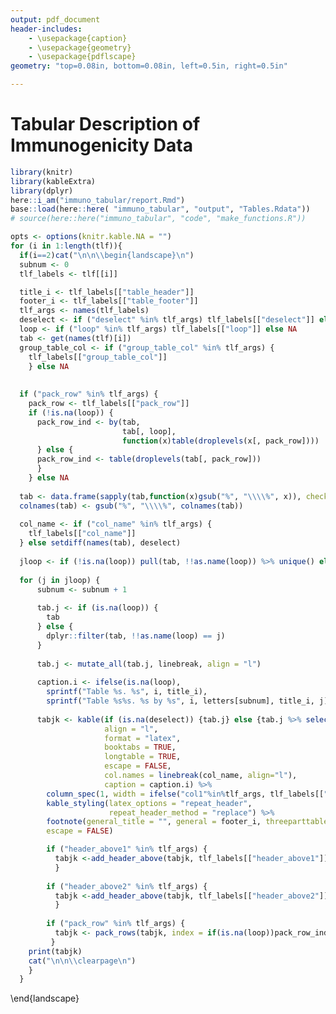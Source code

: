 ```yaml
---
output: pdf_document
header-includes:
    - \usepackage{caption}
    - \usepackage{geometry}
    - \usepackage{pdflscape}
geometry: "top=0.08in, bottom=0.08in, left=0.5in, right=0.5in"

---
```


#  Tabular Description of Immunogenicity Data {#immuno-tabular}
\captionsetup{justification=raggedright,singlelinecheck=false}
```r
library(knitr)
library(kableExtra)
library(dplyr)
here::i_am("immuno_tabular/report.Rmd")
base::load(here::here( "immuno_tabular", "output", "Tables.Rdata"))
# source(here::here("immuno_tabular", "code", "make_functions.R"))

```
\captionsetup[table]{labelformat=empty}
```r

opts <- options(knitr.kable.NA = "")
for (i in 1:length(tlf)){
  if(i==2)cat("\n\n\\begin{landscape}\n")
  subnum <- 0
  tlf_labels <- tlf[[i]]

  title_i <- tlf_labels[["table_header"]]
  footer_i <- tlf_labels[["table_footer"]]
  tlf_args <- names(tlf_labels)
  deselect <- if ("deselect" %in% tlf_args) tlf_labels[["deselect"]] else NA
  loop <- if ("loop" %in% tlf_args) tlf_labels[["loop"]] else NA
  tab <- get(names(tlf)[i]) 
  group_table_col <- if ("group_table_col" %in% tlf_args) {
    tlf_labels[["group_table_col"]] 
    } else NA 
  
  
  if ("pack_row" %in% tlf_args) {
    pack_row <- tlf_labels[["pack_row"]]
    if (!is.na(loop)) { 
      pack_row_ind <- by(tab, 
                         tab[, loop], 
                         function(x)table(droplevels(x[, pack_row])))
      } else {
      pack_row_ind <- table(droplevels(tab[, pack_row]))  
      }
    } else NA
  
  tab <- data.frame(sapply(tab,function(x)gsub("%", "\\\\%", x)), check.names = F)
  colnames(tab) <- gsub("%", "\\\\%", colnames(tab))
  
  col_name <- if ("col_name" %in% tlf_args) { 
    tlf_labels[["col_name"]] 
  } else setdiff(names(tab), deselect) 
  
  jloop <- if (!is.na(loop)) pull(tab, !!as.name(loop)) %>% unique() else 1
    
  for (j in jloop) {
      subnum <- subnum + 1
      
      tab.j <- if (is.na(loop)) {
        tab 
      } else {
        dplyr::filter(tab, !!as.name(loop) == j)
      }
      
      tab.j <- mutate_all(tab.j, linebreak, align = "l")
      
      caption.i <- ifelse(is.na(loop),
        sprintf("Table %s. %s", i, title_i),                  
        sprintf("Table %s%s. %s by %s", i, letters[subnum], title_i, j))
      
      tabjk <- kable(if (is.na(deselect)) {tab.j} else {tab.j %>% select(-!!deselect)},
                     align = "l",
                     format = "latex",
                     booktabs = TRUE,
                     longtable = TRUE,
                     escape = FALSE,
                     col.names = linebreak(col_name, align="l"),
                     caption = caption.i) %>%
        column_spec(1, width = ifelse("col1"%in%tlf_args, tlf_labels[["col1"]],"2.7cm")) %>% 
        kable_styling(latex_options = "repeat_header", 
                      repeat_header_method = "replace") %>%
        footnote(general_title = "", general = footer_i, threeparttable = TRUE,
        escape = FALSE)

        if ("header_above1" %in% tlf_args) {
          tabjk <-add_header_above(tabjk, tlf_labels[["header_above1"]])
          }
        
        if ("header_above2" %in% tlf_args) {
          tabjk <-add_header_above(tabjk, tlf_labels[["header_above2"]])
          }
      
        if ("pack_row" %in% tlf_args) {
          tabjk <- pack_rows(tabjk, index = if(is.na(loop))pack_row_ind else pack_row_ind[j])
         }
    print(tabjk)
    cat("\n\n\\clearpage\n")
    }
  }

```
\end{landscape}